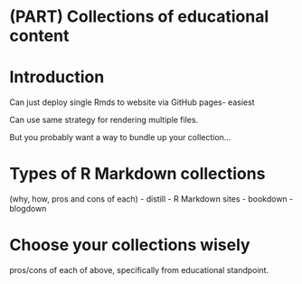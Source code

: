 # (PART) Collections of educational content {-}

# Introduction {-}

Can just deploy single Rmds to website via GitHub pages- easiest

Can use same strategy for rendering multiple files. 

But you probably want a way to bundle up your collection...

# Types of R Markdown collections

(why, how, pros and cons of each)
   - distill
   - R Markdown sites
   - bookdown
   - blogdown
   
# Choose your collections wisely

pros/cons of each of above, specifically from educational standpoint.
